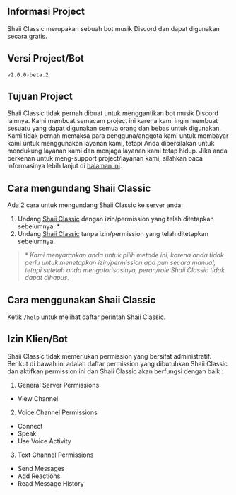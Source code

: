 ## Informasi Project
Shaii Classic merupakan sebuah bot musik Discord dan dapat digunakan secara gratis.

## Versi Project/Bot
`v2.0.0-beta.2`

## Tujuan Project
Shaii Classic tidak pernah dibuat untuk menggantikan bot musik Discord lainnya. Kami membuat semacam project ini karena kami ingin membuat sesuatu yang dapat digunakan semua orang dan bebas untuk digunakan. Kami tidak pernah memaksa para pengguna/anggota kami untuk membayar kami untuk menggunakan layanan kami, tetapi Anda dipersilakan untuk mendukung layanan kami dan menjaga layanan kami tetap hidup. Jika anda berkenan untuk meng-support project/layanan kami, silahkan baca informasinya lebih lanjut di [halaman ini](/id/support).

## Cara mengundang Shaii Classic
Ada 2 cara untuk mengundang Shaii Classic ke server anda:
1. Undang [Shaii Classic](https://discord.com/oauth2/authorize?client_id=703520871838515230&permissions=36777024&integration_type=0&scope=bot) dengan izin/permission yang telah ditetapkan sebelumnya. \*
2. Undang [Shaii Classic](https://discord.com/oauth2/authorize?client_id=703520871838515230&permissions=0&integration_type=0&scope=bot) tanpa izin/permission yang telah ditetapkan sebelumnya.

> \* *Kami menyarankan anda untuk pilih metode ini, karena anda tidak perlu untuk menetapkan izin/permission apa pun secara manual, tetapi setelah anda mengotorisasinya, peran/role Shaii Classic tidak dapat dihapus.*

## Cara menggunakan Shaii Classic
Ketik `/help` untuk melihat daftar perintah Shaii Classic.

## Izin Klien/Bot
Shaii Classic tidak memerlukan permission yang bersifat administratif. Berikut di bawah ini adalah daftar permission yang dibutuhkan Shaii Classic dan aktifkan permission ini dan Shaii Classic akan berfungsi dengan baik : 
1. General Server Permissions
  - View Channel
2. Voice Channel Permissions
  - Connect
  - Speak
  - Use Voice Activity
3. Text Channel Permissions
  - Send Messages
  - Add Reactions
  - Read Message History
